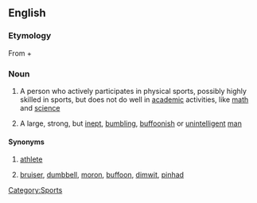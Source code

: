 ==English==

===Etymology===
From {{term|muscle}} + {{term|brain}}

===Noun===
{{en-noun}}

# {{US}} A person who actively participates in physical sports, possibly highly skilled in sports, but does not do well in [[academic]] activities, like [[math]] and [[science]]
# {{context|US|slang|pejorative}} A large, strong, but [[inept]], [[bumbling]], [[buffoon]]ish or [[unintelligent]] [[man]]

====Synonyms====
# {{i-c|participant in physical sports}} [[athlete]]
# {{i-c|idiot}} [[bruiser]], [[dumbbell]], [[moron]], [[buffoon]], [[dimwit]], [[pinhad]]

[[Category:Sports]]